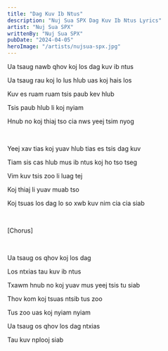 ```yaml
---
title: "Dag Kuv Ib Ntus"
description: "Nuj Sua SPX Dag Kuv Ib Ntus Lyrics"
artist: "Nuj Sua SPX"
writtenBy: "Nuj Sua SPX"
pubDate: "2024-04-05"
heroImage: "/artists/nujsua-spx.jpg"
---
```


Ua tsaug nawb qhov koj los dag kuv ib ntus

Ua tsaug rau koj lo lus hlub uas koj hais los

Kuv es ruam ruam tsis paub kev hlub

Tsis paub hlub li koj nyiam

Hnub no koj thiaj tso cia nws yeej tsim nyog

<br />

Yeej xav tias koj yuav hlub tias es tsis dag kuv

Tiam sis cas hlub mus ib ntus koj ho tso tseg

Vim kuv tsis zoo li luag tej

Koj thiaj li yuav muab tso

Koj tsuas los dag lo so xwb kuv nim cia cia siab

<br />

[Chorus]

<br />

Ua tsaug os qhov koj los dag

Los ntxias tau kuv ib ntus

Txawm hnub no koj yuav mus yeej tsis tu siab

Thov kom koj tsuas ntsib tus zoo

Tus zoo uas koj nyiam nyiam

Ua tsaug os qhov los dag ntxias

Tau kuv nplooj siab
